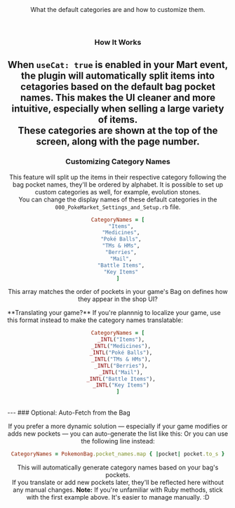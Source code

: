 <Header title="Default Item Categories">
  What the default categories are and how to customize them.
</Header>

<ImageWithCaption src="/images/documentation/poke-market/Item Categories.png" caption="Item Categories" align="center"/>

### How It Works

When `useCat: true` is enabled in your Mart event, the plugin will automatically split items into cetagories based on the default **bag pocket names**. This makes the UI cleaner and more intuitive, especially when selling a large variety of items.
<br/>
These categories are shown at the top of the screen, along with the page number.
<br/>
---
### Customizing Category Names 


This feature will split up the items in their respective category following the bag pocket names, they'll be ordered by alphabet. It is possible to set up custom categories as well, for example, evolution stones.
<br/>
You can change the display names of these default categories in the `000_PokeMarket_Settings_and_Setup.rb` file.

```ruby
CategoryNames = [
  "Items",
  "Medicines",
  "Poké Balls",
  "TMs & HMs",
  "Berries",
  "Mail",
  "Battle Items",
  "Key Items"
]
```

This array matches the order of pockets in your game's Bag on defines how they appear in the shop UI?

<Callout type="hint">
  **Translating your game?** If you're plannnig to localize your game, use this format instead to make the category names translatable:
</Callout>

```ruby
CategoryNames = [
  _INTL("Items"),
  _INTL("Medicines"),
  _INTL("Poké Balls"),
  _INTL("TMs & HMs"),
  _INTL("Berries"),
  _INTL("Mail"),
  _INTL("Battle Items"),
  _INTL("Key Items")
]
```
<br/>
---
### Optional: Auto-Fetch from the Bag

If you prefer a more dynamic solution — especially if your game modifies or adds new pockets — you can auto-generate the list like this:
Or you can use the following line instead:

```ruby
CategoryNames = PokemonBag.pocket_names.map { |pocket| pocket.to_s }
```

This will automatically generate category names based on your bag's pockets.
<br/>If you translate or add new pockets later, they'll be reflected here without any manual changes.
<Callout type="attention">
  **Note:** If you're unfamiliar with Ruby methods, stick with the first example above. It's easier to manage manually. :D
</Callout>